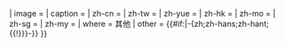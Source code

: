 {{各地中文名/infobox
| t = yes
| abovestyle = font-size: 105%;
| name = {{#if:{{{english|}}}|{{nobold|{{{english}}}}}}}
| image = {{{image|}}}
| caption = {{{caption|}}}
| zh-cn = {{{putonghua|}}}
| zh-tw = {{{taiwan|}}}
| zh-yue = {{{cantonese|}}}
| zh-hk = {{{hongkong|}}}
| zh-mo = {{{macau|}}}
| zh-sg = {{{singapore|}}}
| zh-my = {{{malaysia|}}}
| where = 其他
| other = {{#if:{{{other|}}}|-{zh;zh-hans;zh-hant;{{!}}{{{other}}}}-}}
}}<noinclude>{{Documentation}}</noinclude>